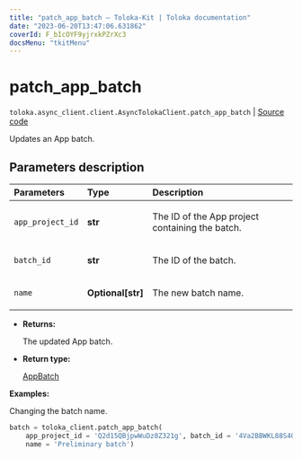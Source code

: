 ```yaml
---
title: "patch_app_batch — Toloka-Kit | Toloka documentation"
date: "2023-06-20T13:47:06.631862"
coverId: F_bIcOYF9yjrxkPZrXc3
docsMenu: "tkitMenu"
---
```


# patch_app_batch

`toloka.async_client.client.AsyncTolokaClient.patch_app_batch` | [Source code](https://github.com/Toloka/toloka-kit/blob/v1.2.0/src/client/__init__.py#L0)

Updates an App batch.

## Parameters description

| Parameters | Type | Description |
| :----------| :----| :-----------|
`app_project_id`|**str**|<p>The ID of the App project containing the batch.</p>
`batch_id`|**str**|<p>The ID of the batch.</p>
`name`|**Optional\[str\]**|<p>The new batch name.</p>

* **Returns:**

  The updated App batch.

* **Return type:**

  [AppBatch](/docs/toloka-kit/reference/toloka.client.app.AppBatch)

**Examples:**

Changing the batch name.

```python
batch = toloka_client.patch_app_batch(
    app_project_id = 'Q2d15QBjpwWuDz8Z321g', batch_id = '4Va2BBWKL88S4QyAgVje',
    name = 'Preliminary batch')
```
